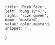 
	title: 'Dick Size',
	left: 'hung (8"+)',
	right: 'size queen',
	name: 'mustard',
	value: color.mustard,
	snippet: '',
}
